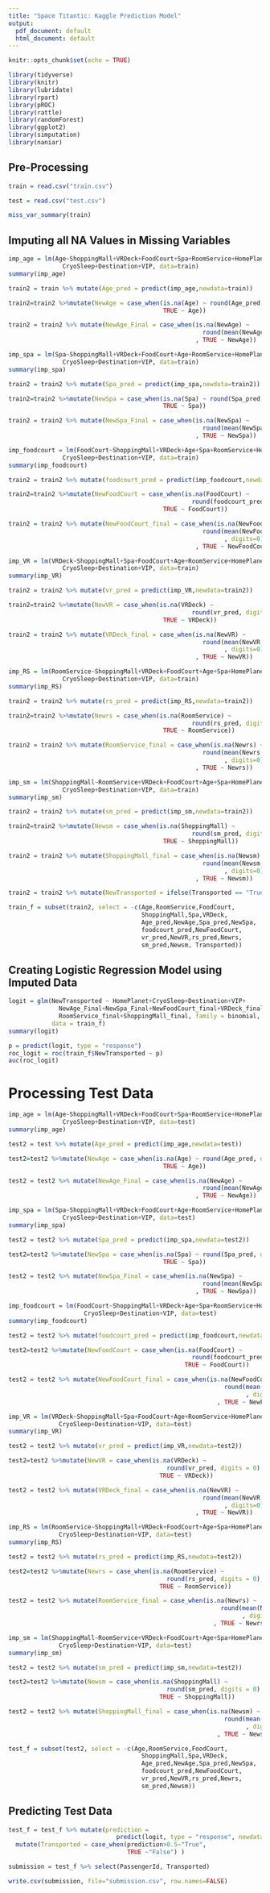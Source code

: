 ```yaml
---
title: "Space Titantic: Kaggle Prediction Model"
output:
  pdf_document: default
  html_document: default
---
```


```r
knitr::opts_chunk$set(echo = TRUE)
```

```r
library(tidyverse)
library(knitr)
library(lubridate)
library(rpart)
library(pROC)
library(rattle)
library(randomForest)
library(ggplot2)
library(simputation)
library(naniar)
```

## Pre-Processing

```r
train = read.csv("train.csv")
```
```r
test = read.csv("test.csv")
```

```r
miss_var_summary(train)
```

## Imputing all NA Values in Missing Variables

```r
imp_age = lm(Age~ShoppingMall+VRDeck+FoodCourt+Spa+RoomService+HomePlanet+
               CryoSleep+Destination+VIP, data=train)
summary(imp_age)
```

```r
train2 = train %>% mutate(Age_pred = predict(imp_age,newdata=train))
```
```r
train2=train2 %>%mutate(NewAge = case_when(is.na(Age) ~ round(Age_pred, digits = 0),
                                           TRUE ~ Age))
```
```r
train2 = train2 %>% mutate(NewAge_Final = case_when(is.na(NewAge) ~ 
                                                      round(mean(NewAge, na.rm=T), digits=0)
                                                    , TRUE ~ NewAge))
```
```r
imp_spa = lm(Spa~ShoppingMall+VRDeck+FoodCourt+Age+RoomService+HomePlanet+
               CryoSleep+Destination+VIP, data=train)
summary(imp_spa)
```
```r
train2 = train2 %>% mutate(Spa_pred = predict(imp_spa,newdata=train2))
```
```r
train2=train2 %>%mutate(NewSpa = case_when(is.na(Spa) ~ round(Spa_pred, digits = 0),
                                           TRUE ~ Spa))
```
```r
train2 = train2 %>% mutate(NewSpa_Final = case_when(is.na(NewSpa) ~ 
                                                      round(mean(NewSpa, na.rm=T), digits=0)
                                                    , TRUE ~ NewSpa))
```


```r
imp_foodcourt = lm(FoodCourt~ShoppingMall+VRDeck+Age+Spa+RoomService+HomePlanet+
               CryoSleep+Destination+VIP, data=train)
summary(imp_foodcourt)
```
```r
train2 = train2 %>% mutate(foodcourt_pred = predict(imp_foodcourt,newdata=train2))
```
```r
train2=train2 %>%mutate(NewFoodCourt = case_when(is.na(FoodCourt) ~
                                                   round(foodcourt_pred, digits = 0),
                                           TRUE ~ FoodCourt))
```
```r
train2 = train2 %>% mutate(NewFoodCourt_final = case_when(is.na(NewFoodCourt) ~ 
                                                      round(mean(NewFoodCourt, na.rm=T)
                                                            , digits=0)
                                                    , TRUE ~ NewFoodCourt))
```







```r
imp_VR = lm(VRDeck~ShoppingMall+Spa+FoodCourt+Age+RoomService+HomePlanet+
               CryoSleep+Destination+VIP, data=train)
summary(imp_VR)
```
```r
train2 = train2 %>% mutate(vr_pred = predict(imp_VR,newdata=train2))
```
```r
train2=train2 %>%mutate(NewVR = case_when(is.na(VRDeck) ~
                                                   round(vr_pred, digits = 0),
                                           TRUE ~ VRDeck))
```
```r
train2 = train2 %>% mutate(VRDeck_final = case_when(is.na(NewVR) ~ 
                                                      round(mean(NewVR, na.rm=T)
                                                            , digits=0)
                                                    , TRUE ~ NewVR))
```



```r
imp_RS = lm(RoomService~ShoppingMall+VRDeck+FoodCourt+Age+Spa+HomePlanet+
               CryoSleep+Destination+VIP, data=train)
summary(imp_RS)
```

```r
train2 = train2 %>% mutate(rs_pred = predict(imp_RS,newdata=train2))
```
```r
train2=train2 %>%mutate(Newrs = case_when(is.na(RoomService) ~
                                                   round(rs_pred, digits = 0),
                                           TRUE ~ RoomService))
```
```r
train2 = train2 %>% mutate(RoomService_final = case_when(is.na(Newrs) ~ 
                                                      round(mean(Newrs, na.rm=T)
                                                            , digits=0)
                                                    , TRUE ~ Newrs))
```


```r
imp_sm = lm(ShoppingMall~RoomService+VRDeck+FoodCourt+Age+Spa+HomePlanet+
               CryoSleep+Destination+VIP, data=train)
summary(imp_sm)
```


```r
train2 = train2 %>% mutate(sm_pred = predict(imp_sm,newdata=train2))
```
```r
train2=train2 %>%mutate(Newsm = case_when(is.na(ShoppingMall) ~
                                                   round(sm_pred, digits = 0),
                                           TRUE ~ ShoppingMall))
```
```r
train2 = train2 %>% mutate(ShoppingMall_final = case_when(is.na(Newsm) ~ 
                                                      round(mean(Newsm, na.rm=T)
                                                            , digits=0)
                                                    , TRUE ~ Newsm))
```
```r
train2 = train2 %>% mutate(NewTransported = ifelse(Transported == "True", 1, 0))
```


```r
train_f = subset(train2, select = -c(Age,RoomService,FoodCourt,
                                     ShoppingMall,Spa,VRDeck,
                                     Age_pred,NewAge,Spa_pred,NewSpa,
                                     foodcourt_pred,NewFoodCourt,
                                     vr_pred,NewVR,rs_pred,Newrs,
                                     sm_pred,Newsm, Transported))
```

\pagebreak

## Creating Logistic Regression Model using Imputed Data

```r
logit = glm(NewTransported ~ HomePlanet+CryoSleep+Destination+VIP+
              NewAge_Final+NewSpa_Final+NewFoodCourt_final+VRDeck_final+
              RoomService_final+ShoppingMall_final, family = binomial,
            data = train_f)
summary(logit)
```
```r
p = predict(logit, type = "response")
roc_logit = roc(train_f$NewTransported ~ p)
auc(roc_logit)
```


\pagebreak

# Processing Test Data
```r
imp_age = lm(Age~ShoppingMall+VRDeck+FoodCourt+Spa+RoomService+HomePlanet+
               CryoSleep+Destination+VIP, data=test)
summary(imp_age)
```

```r
test2 = test %>% mutate(Age_pred = predict(imp_age,newdata=test))
```
```r
test2=test2 %>%mutate(NewAge = case_when(is.na(Age) ~ round(Age_pred, digits = 0),
                                           TRUE ~ Age))
```
```r
test2 = test2 %>% mutate(NewAge_Final = case_when(is.na(NewAge) ~ 
                                                      round(mean(NewAge, na.rm=T), digits=0)
                                                    , TRUE ~ NewAge))
```
```r
imp_spa = lm(Spa~ShoppingMall+VRDeck+FoodCourt+Age+RoomService+HomePlanet+
               CryoSleep+Destination+VIP, data=test)
summary(imp_spa)
```
```r
test2 = test2 %>% mutate(Spa_pred = predict(imp_spa,newdata=test2))
```
```r
test2=test2 %>%mutate(NewSpa = case_when(is.na(Spa) ~ round(Spa_pred, digits = 0),
                                           TRUE ~ Spa))
```
```r
test2 = test2 %>% mutate(NewSpa_Final = case_when(is.na(NewSpa) ~ 
                                                      round(mean(NewSpa, na.rm=T), digits=0)
                                                    , TRUE ~ NewSpa))
```


```r
imp_foodcourt = lm(FoodCourt~ShoppingMall+VRDeck+Age+Spa+RoomService+HomePlanet+
                     CryoSleep+Destination+VIP, data=test)
summary(imp_foodcourt)
```
```r
test2 = test2 %>% mutate(foodcourt_pred = predict(imp_foodcourt,newdata=test2))
```
```r
test2=test2 %>%mutate(NewFoodCourt = case_when(is.na(FoodCourt) ~
                                                   round(foodcourt_pred, digits = 0),
                                                 TRUE ~ FoodCourt))
```
```r
test2 = test2 %>% mutate(NewFoodCourt_final = case_when(is.na(NewFoodCourt) ~ 
                                                            round(mean(NewFoodCourt, na.rm=T)
                                                                  , digits=0)
                                                          , TRUE ~ NewFoodCourt))
```







```r
imp_VR = lm(VRDeck~ShoppingMall+Spa+FoodCourt+Age+RoomService+HomePlanet+
              CryoSleep+Destination+VIP, data=test)
summary(imp_VR)
```
```r
test2 = test2 %>% mutate(vr_pred = predict(imp_VR,newdata=test2))
```
```r
test2=test2 %>%mutate(NewVR = case_when(is.na(VRDeck) ~
                                            round(vr_pred, digits = 0),
                                          TRUE ~ VRDeck))
```
```r
test2 = test2 %>% mutate(VRDeck_final = case_when(is.na(NewVR) ~ 
                                                      round(mean(NewVR, na.rm=T)
                                                            , digits=0)
                                                    , TRUE ~ NewVR))
```



```r
imp_RS = lm(RoomService~ShoppingMall+VRDeck+FoodCourt+Age+Spa+HomePlanet+
              CryoSleep+Destination+VIP, data=test)
summary(imp_RS)
```

```r
test2 = test2 %>% mutate(rs_pred = predict(imp_RS,newdata=test2))
```
```r
test2=test2 %>%mutate(Newrs = case_when(is.na(RoomService) ~
                                            round(rs_pred, digits = 0),
                                          TRUE ~ RoomService))
```
```r
test2 = test2 %>% mutate(RoomService_final = case_when(is.na(Newrs) ~ 
                                                           round(mean(Newrs, na.rm=T)
                                                                 , digits=0)
                                                         , TRUE ~ Newrs))
```


```r
imp_sm = lm(ShoppingMall~RoomService+VRDeck+FoodCourt+Age+Spa+HomePlanet+
              CryoSleep+Destination+VIP, data=test)
summary(imp_sm)
```


```r
test2 = test2 %>% mutate(sm_pred = predict(imp_sm,newdata=test2))
```
```r
test2=test2 %>%mutate(Newsm = case_when(is.na(ShoppingMall) ~
                                            round(sm_pred, digits = 0),
                                          TRUE ~ ShoppingMall))
```
```r
test2 = test2 %>% mutate(ShoppingMall_final = case_when(is.na(Newsm) ~ 
                                                            round(mean(Newsm, na.rm=T)
                                                                  , digits=0)
                                                          , TRUE ~ Newsm))
```


```r
test_f = subset(test2, select = -c(Age,RoomService,FoodCourt,
                                     ShoppingMall,Spa,VRDeck,
                                     Age_pred,NewAge,Spa_pred,NewSpa,
                                     foodcourt_pred,NewFoodCourt,
                                     vr_pred,NewVR,rs_pred,Newrs,
                                     sm_pred,Newsm))
```

\pagebreak

## Predicting Test Data 
```r
test_f = test_f %>% mutate(prediction =
                              predict(logit, type = "response", newdata = test_f)) %>%
  mutate(Transported = case_when(prediction>0.5~"True",
                                 TRUE ~"False") )
```


```r
submission = test_f %>% select(PassengerId, Transported)
```
```r
write.csv(submission, file="submission.csv", row.names=FALSE)
```


